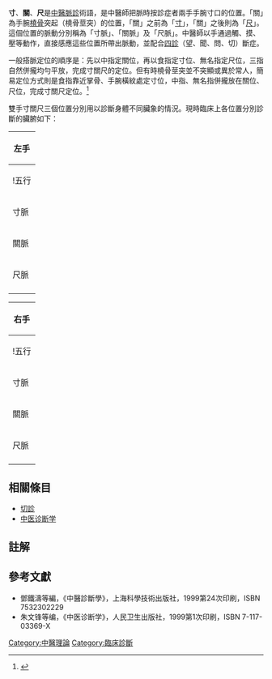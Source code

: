 '''寸'''、'''關'''、'''尺'''是[[中醫|中醫]][[切脈|脈診]]術語，是中醫師把脈時按診症者兩手手腕寸口的位置。「關」為手腕[[橈骨|橈骨]]突起（橈骨莖突）的位置，「關」之前為「[[寸|寸]]」，「關」之後則為「[[尺|尺]]」。這個位置的脈動分別稱為「寸脈」、「關脈」及「尺脈」。中醫師以手通過觸、摸、壓等動作，直接感應這些位置所帶出脈動，並配合[[四診|四診]]（望、聞、問、切）斷症。

一般搭脈定位的順序是：先以中指定關位，再以食指定寸位、無名指定尺位，三指自然併攏均勻平放，完成寸關尺的定位。但有時橈骨莖突並不突顯或異於常人，簡易定位方式則是食指靠近掌骨、手腕橫紋處定寸位，中指、無名指併攏放在關位、尺位，完成寸關尺定位。<ref> {{Cite book | author = 許中華 | title = 《脈的禮讚》 | location = 臺灣 | publisher = 天下生活（康健）| date = 2015年10月 | pages = p.135~p.136 | ISBN = 978-957-0388-67-1 | accessdate = 2017年5月27日 | language = zh-tw }} </ref>

雙手寸關尺三個位置分別用以診斷身體不同臟象的情況。現時臨床上各位置分別診斷的臟腑如下：

{|class='wikitable'
|-
!colspan='3'|左手
|-
!!!五行!!臟腑
|-
!寸脈
|火||心、[[心包絡|心包絡]]
|-
!關脈
|木||肝、膽
|-
!尺脈
|水||腎、[[膀胱|膀胱]]
|-
|}

{|class='wikitable'
|-
!colspan='3'|右手
|-
!!!五行!!臟腑
|-
!寸脈
|金||肺、胸中
|-
!關脈
|土||脾、胃
|-
!尺脈
|水||腎（或命門）、大腸
|-
|}

==相關條目==
*[[切診|切診]]
*[[中医诊断学|中医诊断学]]

==註解==
{{Reflist}}

==參考文獻==
{{refbegin}}
*鄧鐵濤等編，《中醫診斷學》，上海科學技術出版社，1999第24次印刷，ISBN 7532302229
*朱文锋等编，《中医诊断学》，人民卫生出版社，1999第1次印刷，ISBN 7-117-03369-X
{{refend}}

{{Chinese medicine diagnosis}}

[[Category:中醫理論|Category:中醫理論]]
[[Category:臨床診斷|Category:臨床診斷]]